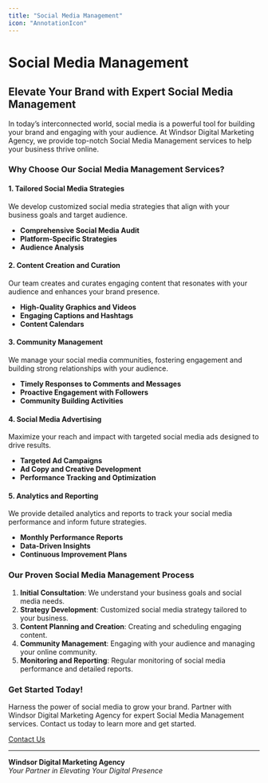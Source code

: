 ```yaml
---
title: "Social Media Management"
icon: "AnnotationIcon"
---
```


# Social Media Management

## Elevate Your Brand with Expert Social Media Management

In today’s interconnected world, social media is a powerful tool for building your brand and engaging with your audience. At Windsor Digital Marketing Agency, we provide top-notch Social Media Management services to help your business thrive online.

### Why Choose Our Social Media Management Services?

#### 1. **Tailored Social Media Strategies**
We develop customized social media strategies that align with your business goals and target audience.

- **Comprehensive Social Media Audit**
- **Platform-Specific Strategies**
- **Audience Analysis**

#### 2. **Content Creation and Curation**
Our team creates and curates engaging content that resonates with your audience and enhances your brand presence.

- **High-Quality Graphics and Videos**
- **Engaging Captions and Hashtags**
- **Content Calendars**

#### 3. **Community Management**
We manage your social media communities, fostering engagement and building strong relationships with your audience.

- **Timely Responses to Comments and Messages**
- **Proactive Engagement with Followers**
- **Community Building Activities**

#### 4. **Social Media Advertising**
Maximize your reach and impact with targeted social media ads designed to drive results.

- **Targeted Ad Campaigns**
- **Ad Copy and Creative Development**
- **Performance Tracking and Optimization**

#### 5. **Analytics and Reporting**
We provide detailed analytics and reports to track your social media performance and inform future strategies.

- **Monthly Performance Reports**
- **Data-Driven Insights**
- **Continuous Improvement Plans**

### Our Proven Social Media Management Process

1. **Initial Consultation**: We understand your business goals and social media needs.
2. **Strategy Development**: Customized social media strategy tailored to your business.
3. **Content Planning and Creation**: Creating and scheduling engaging content.
4. **Community Management**: Engaging with your audience and managing your online community.
5. **Monitoring and Reporting**: Regular monitoring of social media performance and detailed reports.


### Get Started Today!

Harness the power of social media to grow your brand. Partner with Windsor Digital Marketing Agency for expert Social Media Management services. Contact us today to learn more and get started.

[Contact Us](mailto:ideariver.hope@gmail.com)

---

**Windsor Digital Marketing Agency**  
*Your Partner in Elevating Your Digital Presence*

